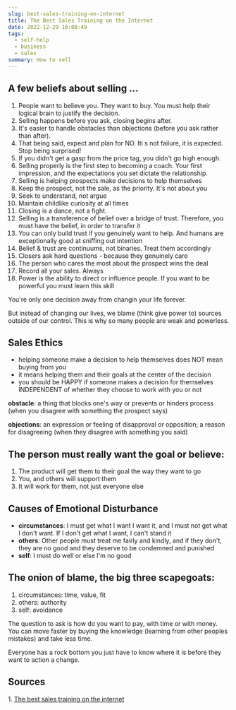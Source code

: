 ```yaml
---
slug: best-sales-training-on-internet
title: The Best Sales Training on the Internet
date: 2022-12-29 16:08:49
tags:
  - self-help
  - business
  - sales
summary: How to sell
---
```

## A few beliefs about selling ...
1. People want to believe you. They want to buy. You must help their logical brain to justify the decision.
2. Selling happens before you ask, closing begins after.
3. It's easier to handle obstacles than objections (before you ask rather than after).
4. That being said, expect and plan for NO. Iti s not failure, it is expected. Stop being surprised!
5. If you didn't get a gasp from the price tag, you didn't go high enough.
6. Selling properly is the first step to becoming a coach. Your first impression, and the expectations you set dictate the relationship.
7. Selling is helping prospects make decisions to help themselves
8. Keep the prospect, not the sale, as the priority. It's not about you
9. Seek to understand, not argue
10. Maintain childlike curiosity at all times
11. Closing is a dance, not a fight.
12. Selling is a transference of belief over a bridge of trust. Therefore, you must have the belief, in order to transfer it
13. You can only build trust if you genuinely want to help. And humans are exceptionally good at sniffing out intention
14. Belief & trust are continuums, not binaries. Treat them accordingly
15. Closers ask hard questions - because they genuinely care
16. The person who cares the most about the prospect wins the deal
17. Record all your sales. Always
18. Power is the ability to direct or influence people. If you want to be powerful you must learn this skill

Y﻿ou're only one decision away from changin your life forever.

B﻿ut instead of changing our lives, we blame (think give power to) sources outside of our control. This is why so many people are weak and powerless.

## Sales Ethics
- helping someone make a decision to help themselves does NOT mean buying from you
- it means helping them and their goals at the center of the decision
- you should be HAPPY if someone makes a decision for themselves INDEPENDENT of whether they choose to work with you or not

**obstacle**: a thing that blocks one's way or prevents or hinders process (when you disagree with something the prospect says)

**objections**: an expression or feeling of disapproval or opposition; a reason for disagreeing (when they disagree with something you said)

## T﻿he person must really want the goal or believe:
1. The product will get them to their goal the way they want to go
2. You, and others will support them
3. It will work for them, not just everyone else

## C﻿auses of Emotional Disturbance
- **circumstances**: I must get what I want I want it, and I must not get what I don't want. If I don't get what I want, I can't stand it
- **others**: Other people must treat me fairly and kindly, and if they don't, they are no good and they deserve to be condemned and punished
- **self**: I must do well or else I'm no good

## T﻿he onion of blame, the big three scapegoats:
1. circumstances: time, value, fit
2. others: authority
3. self: avoidance

T﻿he question to ask is how do you want to pay, with time or with money. You can move faster by buying the knowledge (learning from other peoples mistakes) and take less time.

E﻿veryone has a rock bottom you just have to know where it is before they want to action a change.

## Sources
1﻿. [The best sales training on the internet](https://youtu.be/NcD2t9qt-fM)